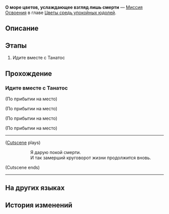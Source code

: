 {{Дополнить|Диалоги.}}
{{Миссия Инфобокс
|id              = 1040317
|Название        = 
|Изображение     = Миссия Освоения О море цветов, услаждающее взгляд лишь смерти.png
|Тип             = Миссия Освоения
|События         = 
|Глава           = Цветы средь упокойных юдолей
|Условия         = 
|Персонажи       = Первопроходец; Танатос
|СтартЛокация    = [[Амфореус]] — [[Царство мёртвых, где цветут андели]]
|Локации         = Царство мёртвых, где цветут андели
|Предыдущая      = 
|Следующая       = 
|Награды         = Очищенный эфир*2; Кредиты*5 000
}}
'''О море цветов, услаждающее взгляд лишь смерти''' — [[Миссия Освоения]] в главе [[Цветы средь упокойных юдолей]].

==Описание==
{{Описание|<!--официальное описание из Перекрёстка судеб-->}}

==Этапы==
# Идите вместе с Танатос

==Прохождение==
{{Дополнить}}

===Идите вместе с Танатос===
{{Описание миссии|локация=Царство мёртвых, где цветут андели|Царство мёртвых... Как и говорится в легендах, оно представляет собой море цветов.<br />Все знают Десницу Тени, но мало кто знает вторую руку Танатос. И вот наконец вы встретились.<br />Следуйте за Танатос и полюбуйтесь её цветами.}}
{{Диалог Начало}}
;(По прибытии на место)

;(По прибытии на место)
:{{tx}}
<!--Unknown TalkSentence: 140311258-->
<!--Unknown TalkSentence: 140311259-->
<!--Unknown TalkSentence: 140311260-->

;(По прибытии на место)
:{{tx}}
<!--Unknown TalkSentence: 140311261-->
<!--Unknown TalkSentence: 140311262-->
<!--Unknown TalkSentence: 140311263-->

;(По прибытии на место)
:{{tx}}
----
;([[#Gallery|Cutscene]] plays)
::Я дарую покой смерти.
::И так замерший круговорот жизни продолжится вновь.
;(Cutscene ends)
----
{{Диалог Конец}}

==На других языках==
{{На других языках
|en   = Sea of Flowers, Adored Only by Death
|zhs  = 花海啊，只为死之神垂怜
|zht  = 花海啊，只為死之神垂憐
|ja   = 花海よ、死の神のためだけに憐れめ
|ko   = 꽃바다여, 오직 죽음의 신만을 동정하라
|es   = Mar de flores, adora solo a la diosa de la muerte
|fr   = Ô mer de fleurs, offerte à la clémence de la mort
|ru   = О море цветов, услаждающее взгляд лишь смерти
|th   = ทะเลบุปผาเอ๋ย จงเมตตาเพียงเทพแห่งความตาย
|vi   = Biển Hoa, Chỉ Thương Xót Cho Vị Thần Tử Vong
|de   = O Blumenmeer, nur vom Tod geschätzt
|id   = Lautan Bunga, Welas Asih untuk Dewa Kematian
|pt   = Mar de Flores, Adorado Somente pela Morte
}}

==История изменений==
{{История изменений|3.2}}
